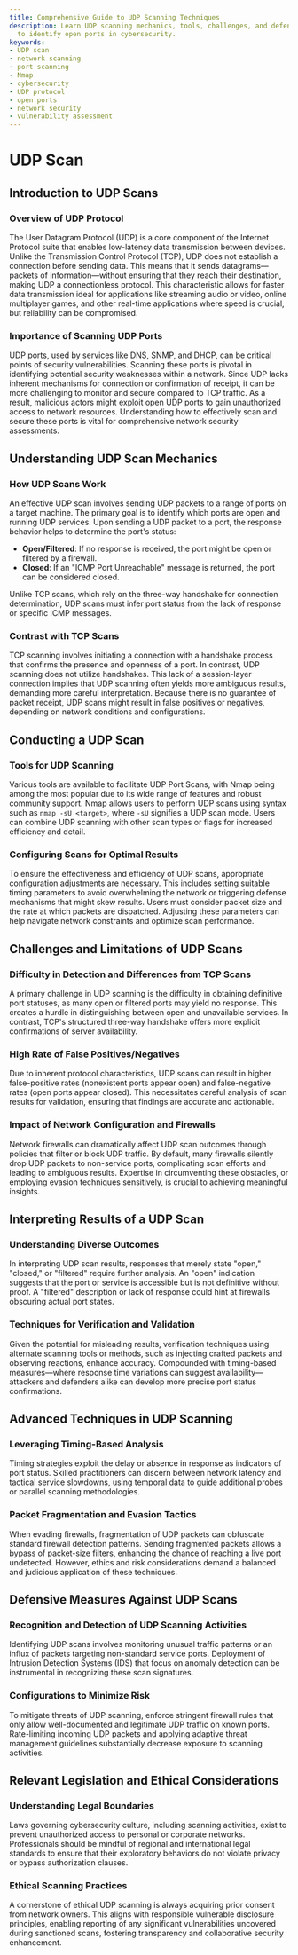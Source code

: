 ```yaml
---
title: Comprehensive Guide to UDP Scanning Techniques
description: Learn UDP scanning mechanics, tools, challenges, and defense strategies
  to identify open ports in cybersecurity.
keywords:
- UDP scan
- network scanning
- port scanning
- Nmap
- cybersecurity
- UDP protocol
- open ports
- network security
- vulnerability assessment
---
```


# UDP Scan

## Introduction to UDP Scans

### Overview of UDP Protocol

The User Datagram Protocol (UDP) is a core component of the Internet Protocol suite that enables low-latency data transmission between devices. Unlike the Transmission Control Protocol (TCP), UDP does not establish a connection before sending data. This means that it sends datagrams—packets of information—without ensuring that they reach their destination, making UDP a connectionless protocol. This characteristic allows for faster data transmission ideal for applications like streaming audio or video, online multiplayer games, and other real-time applications where speed is crucial, but reliability can be compromised.

### Importance of Scanning UDP Ports

UDP ports, used by services like DNS, SNMP, and DHCP, can be critical points of security vulnerabilities. Scanning these ports is pivotal in identifying potential security weaknesses within a network. Since UDP lacks inherent mechanisms for connection or confirmation of receipt, it can be more challenging to monitor and secure compared to TCP traffic. As a result, malicious actors might exploit open UDP ports to gain unauthorized access to network resources. Understanding how to effectively scan and secure these ports is vital for comprehensive network security assessments.

## Understanding UDP Scan Mechanics

### How UDP Scans Work

An effective UDP scan involves sending UDP packets to a range of ports on a target machine. The primary goal is to identify which ports are open and running UDP services. Upon sending a UDP packet to a port, the response behavior helps to determine the port's status:

- **Open/Filtered**: If no response is received, the port might be open or filtered by a firewall.
- **Closed**: If an "ICMP Port Unreachable" message is returned, the port can be considered closed.

Unlike TCP scans, which rely on the three-way handshake for connection determination, UDP scans must infer port status from the lack of response or specific ICMP messages.

### Contrast with TCP Scans

TCP scanning involves initiating a connection with a handshake process that confirms the presence and openness of a port. In contrast, UDP scanning does not utilize handshakes. This lack of a session-layer connection implies that UDP scanning often yields more ambiguous results, demanding more careful interpretation. Because there is no guarantee of packet receipt, UDP scans might result in false positives or negatives, depending on network conditions and configurations.

## Conducting a UDP Scan

### Tools for UDP Scanning

Various tools are available to facilitate UDP Port Scans, with Nmap being among the most popular due to its wide range of features and robust community support. Nmap allows users to perform UDP scans using syntax such as `nmap -sU <target>`, where `-sU` signifies a UDP scan mode. Users can combine UDP scanning with other scan types or flags for increased efficiency and detail.

### Configuring Scans for Optimal Results

To ensure the effectiveness and efficiency of UDP scans, appropriate configuration adjustments are necessary. This includes setting suitable timing parameters to avoid overwhelming the network or triggering defense mechanisms that might skew results. Users must consider packet size and the rate at which packets are dispatched. Adjusting these parameters can help navigate network constraints and optimize scan performance.

## Challenges and Limitations of UDP Scans

### Difficulty in Detection and Differences from TCP Scans

A primary challenge in UDP scanning is the difficulty in obtaining definitive port statuses, as many open or filtered ports may yield no response. This creates a hurdle in distinguishing between open and unavailable services. In contrast, TCP's structured three-way handshake offers more explicit confirmations of server availability.

### High Rate of False Positives/Negatives

Due to inherent protocol characteristics, UDP scans can result in higher false-positive rates (nonexistent ports appear open) and false-negative rates (open ports appear closed). This necessitates careful analysis of scan results for validation, ensuring that findings are accurate and actionable.

### Impact of Network Configuration and Firewalls

Network firewalls can dramatically affect UDP scan outcomes through policies that filter or block UDP traffic. By default, many firewalls silently drop UDP packets to non-service ports, complicating scan efforts and leading to ambiguous results. Expertise in circumventing these obstacles, or employing evasion techniques sensitively, is crucial to achieving meaningful insights.

## Interpreting Results of a UDP Scan

### Understanding Diverse Outcomes

In interpreting UDP scan results, responses that merely state "open," "closed," or "filtered" require further analysis. An "open" indication suggests that the port or service is accessible but is not definitive without proof. A "filtered" description or lack of response could hint at firewalls obscuring actual port states.

### Techniques for Verification and Validation

Given the potential for misleading results, verification techniques using alternate scanning tools or methods, such as injecting crafted packets and observing reactions, enhance accuracy. Compounded with timing-based measures—where response time variations can suggest availability—attackers and defenders alike can develop more precise port status confirmations.

## Advanced Techniques in UDP Scanning

### Leveraging Timing-Based Analysis

Timing strategies exploit the delay or absence in response as indicators of port status. Skilled practitioners can discern between network latency and tactical service slowdowns, using temporal data to guide additional probes or parallel scanning methodologies.

### Packet Fragmentation and Evasion Tactics

When evading firewalls, fragmentation of UDP packets can obfuscate standard firewall detection patterns. Sending fragmented packets allows a bypass of packet-size filters, enhancing the chance of reaching a live port undetected. However, ethics and risk considerations demand a balanced and judicious application of these techniques.

## Defensive Measures Against UDP Scans

### Recognition and Detection of UDP Scanning Activities

Identifying UDP scans involves monitoring unusual traffic patterns or an influx of packets targeting non-standard service ports. Deployment of Intrusion Detection Systems (IDS) that focus on anomaly detection can be instrumental in recognizing these scan signatures.

### Configurations to Minimize Risk

To mitigate threats of UDP scanning, enforce stringent firewall rules that only allow well-documented and legitimate UDP traffic on known ports. Rate-limiting incoming UDP packets and applying adaptive threat management guidelines substantially decrease exposure to scanning activities.

## Relevant Legislation and Ethical Considerations

### Understanding Legal Boundaries

Laws governing cybersecurity culture, including scanning activities, exist to prevent unauthorized access to personal or corporate networks. Professionals should be mindful of regional and international legal standards to ensure that their exploratory behaviors do not violate privacy or bypass authorization clauses.

### Ethical Scanning Practices

A cornerstone of ethical UDP scanning is always acquiring prior consent from network owners. This aligns with responsible vulnerable disclosure principles, enabling reporting of any significant vulnerabilities uncovered during sanctioned scans, fostering transparency and collaborative security enhancement.